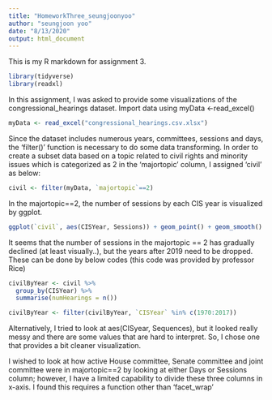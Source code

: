 ```yaml
---
title: "HomeworkThree_seungjoonyoo"
author: "seungjoon yoo"
date: "8/13/2020"
output: html_document
---
```

This is my R markdown for assignment 3. 

```r
library(tidyverse)
library(readxl)
```

In this assignment, I was asked to provide some visualizations of the congressional_hearings dataset. Import data using myData <-read_excel()

```r
myData <- read_excel("congressional_hearings.csv.xlsx")
```

Since the dataset includes numerous years, committees, sessions and days, the 'filter()' function is necessary to do some data transforming. In order to create a subset data based on a topic related to civil rights and minority issues which is categorized as 2 in the 'majortopic' column, I assigned 'civil' as below:

```r
civil <- filter(myData, `majortopic`==2)
```

In the majortopic==2, the number of sessions by each CIS year is visualized by ggplot. 

```r
ggplot(`civil`, aes(CISYear, Sessions)) + geom_point() + geom_smooth()
```

It seems that the number of sessions in the majortopic == 2 has gradually declined (at least visually..), but the years after 2019 need to be dropped. These can be done by below codes (this code was provided by professor Rice)

```r
civilByYear <- civil %>%
  group_by(CISYear) %>%
  summarise(numHearings = n())

civilByYear <- filter(civilByYear, `CISYear` %in% c(1970:2017))
```

Alternatively, I tried to look at aes(CISyear, Sequences), but it looked really messy and there are some values that are hard to interpret. So, I chose one that provides a bit cleaner visualization.

I wished to look at how active House committee, Senate committee and joint committee were in majortopic==2 by looking at either Days or Sessions column; however, I have a limited capability to divide these three columns in x-axis. I found this requires a function other than 'facet_wrap'
